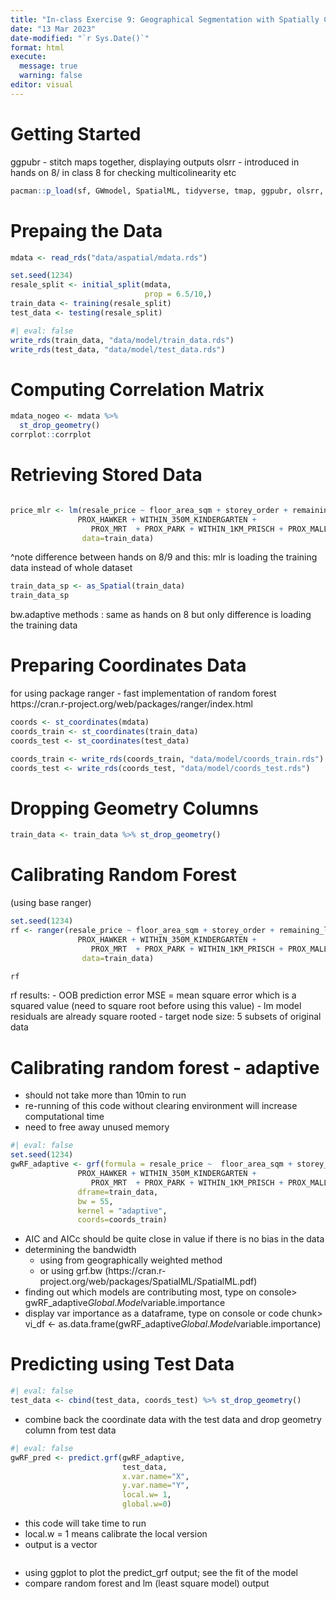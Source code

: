 ```yaml
---
title: "In-class Exercise 9: Geographical Segmentation with Spatially Constrained Clustering Techniques"
date: "13 Mar 2023"
date-modified: "`r Sys.Date()`"
format: html
execute: 
  message: true 
  warning: false
editor: visual
---
```


# Getting Started
ggpubr - stitch maps together, displaying outputs
olsrr - introduced in hands on 8/ in class 8 for checking multicolinearity etc

```r
pacman::p_load(sf, GWmodel, SpatialML, tidyverse, tmap, ggpubr, olsrr, devtools, tidymodels)
```

# Prepaing the Data
```r
mdata <- read_rds("data/aspatial/mdata.rds")
```
<taken from HDB resale dataset>

```r
set.seed(1234)
resale_split <- initial_split(mdata, 
                              prop = 6.5/10,)
train_data <- training(resale_split)
test_data <- testing(resale_split)
```

```r
#| eval: false
write_rds(train_data, "data/model/train_data.rds")
write_rds(test_data, "data/model/test_data.rds")
```

# Computing Correlation Matrix

```r
mdata_nogeo <- mdata %>% 
  st_drop_geometry()
corrplot::corrplot
```


# Retrieving Stored Data
```r

```

```r
price_mlr <- lm(resale_price ~ floor_area_sqm + storey_order + remaining_lease_mths + PROX_CBD + WITHIN_350M_CHILDCARE + PROX_ELDERLYCARE +
               PROX_HAWKER + WITHIN_350M_KINDERGARTEN + 
                  PROX_MRT  + PROX_PARK + WITHIN_1KM_PRISCH + PROX_MALL + PROX_SUPERMARKET + WITHIN_350M_BUS,
                data=train_data)
```
^note difference between hands on 8/9 and this: mlr is loading the training data instead of whole dataset 


```r
train_data_sp <- as_Spatial(train_data)
train_data_sp
```

bw.adaptive methods : same as hands on 8 but only difference is loading the training data 


# Preparing Coordinates Data
for using package ranger - fast implementation of random forest
https://cran.r-project.org/web/packages/ranger/index.html

```r

coords <- st_coordinates(mdata)
coords_train <- st_coordinates(train_data)
coords_test <- st_coordinates(test_data)
```

```r

coords_train <- write_rds(coords_train, "data/model/coords_train.rds")
coords_test <- write_rds(coords_test, "data/model/coords_test.rds")

```

# Dropping Geometry Columns
```r
train_data <- train_data %>% st_drop_geometry()
```


# Calibrating Random Forest
(using base ranger)

```r
set.seed(1234)
rf <- ranger(resale_price ~ floor_area_sqm + storey_order + remaining_lease_mths + PROX_CBD + WITHIN_350M_CHILDCARE + PROX_ELDERLYCARE +
               PROX_HAWKER + WITHIN_350M_KINDERGARTEN + 
                  PROX_MRT  + PROX_PARK + WITHIN_1KM_PRISCH + PROX_MALL + PROX_SUPERMARKET + WITHIN_350M_BUS,
                data=train_data)
```

```r
rf
```
rf results:
- OOB prediction error MSE = mean square error which is a squared value (need to square root before using this value) 
- lm model residuals are already square rooted 
- target node size: 5 subsets of original data


# Calibrating random forest - adaptive 
- should not take more than 10min to run
- re-running of this code without clearing environment will increase computational time
- need to free away unused memory

```r
#| eval: false
set.seed(1234)
gwRF_adaptive <- grf(formula = resale_price ~  floor_area_sqm + storey_order + remaining_lease_mths + PROX_CBD + WITHIN_350M_CHILDCARE + PROX_ELDERLYCARE +
               PROX_HAWKER + WITHIN_350M_KINDERGARTEN + 
                  PROX_MRT  + PROX_PARK + WITHIN_1KM_PRISCH + PROX_MALL + PROX_SUPERMARKET + WITHIN_350M_BUS,
               dframe=train_data,
               bw = 55,
               kernel = "adaptive",
               coords=coords_train)
```

- AIC and AICc should be quite close in value if there is no bias in the data
- determining the bandwidth
    - using from geographically weighted method
    - or using grf.bw (https://cran.r-project.org/web/packages/SpatialML/SpatialML.pdf)
    
- finding out which models are contributing most, type on console> gwRF_adaptive$Global.Model$variable.importance
- display var importance as a dataframe, type on console or code chunk> vi_df <- as.data.frame(gwRF_adaptive$Global.Model$variable.importance)

# Predicting using Test Data

```r
#| eval: false
test_data <- cbind(test_data, coords_test) %>% st_drop_geometry()
```
- combine back the coordinate data with the test data and drop geometry column from test data

```r
#| eval: false
gwRF_pred <- predict.grf(gwRF_adaptive, 
                         test_data,
                         x.var.name="X",
                         y.var.name="Y",
                         local.w= 1,
                         global.w=0)
```
- this code will take time to run
- local.w = 1 means calibrate the local version 
- output is a vector 


```r

```
- using ggplot to plot the predict_grf output; see the fit of the model
- compare random forest and lm (least square model) output 


```r

```

```r

```

```r

```

```r

```

```r

```

